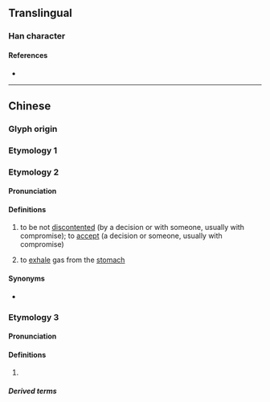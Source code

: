 {{character info}}
==Translingual==

===Han character===
{{Han char|rn=30|rad=口|as=08|sn=11|four=|canj=RSJR|ids=⿰口居}}

====References====
* {{Han ref|kx=0196.261|hdz=10647.051|uh=5579|ud=21881}}

----

==Chinese==
{{zh-forms|alt=gur}}

===Glyph origin===
{{Han etym}}

===Etymology 1===

{{zh-see|鋸||to [[kill]]; to [[slaughter]]}}

===Etymology 2===

====Pronunciation====
{{zh-pron
|c=goe4
|cat=v
}}

====Definitions====
{{zh-hanzi}}

# {{lb|zh|Cantonese|chiefly in the negative}} to be not [[discontented]] (by a decision or with someone, usually with compromise); to [[accept]] (a decision or someone, usually with compromise)
# {{lb|zh|Cantonese}} to [[exhale]] gas from the [[stomach]]

====Synonyms====
* {{s|to be not discontented}} {{l|zh|服氣}}

===Etymology 3===

====Pronunciation====
{{zh-pron
|c=goe1
|cat=pn
}}

====Definitions====
{{zh-hanzi}}

# {{n-g|Used in transcriptions.}}

=====Derived terms=====
{{zh-der|啹喀|啹喀兵}}